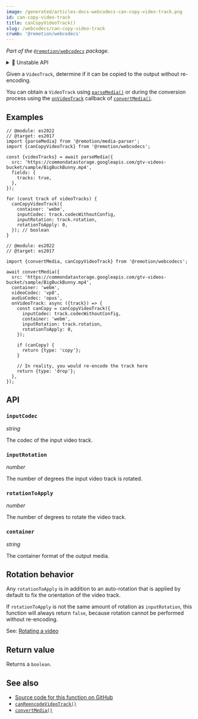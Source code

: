 ```yaml
---
image: /generated/articles-docs-webcodecs-can-copy-video-track.png
id: can-copy-video-track
title: canCopyVideoTrack()
slug: /webcodecs/can-copy-video-track
crumb: '@remotion/webcodecs'
---
```


_Part of the [`@remotion/webcodecs`](/docs/webcodecs) package._


<details>
  <summary>🚧 Unstable API</summary>
  <UnstableDisclaimer />
</details>

Given a `VideoTrack`, determine if it can be copied to the output without re-encoding.

You can obtain a `VideoTrack` using [`parseMedia()`](/docs/media-parser/parse-media) or during the conversion process using the [`onVideoTrack`](/docs/webcodecs/convert-media#onvideotrack) callback of [`convertMedia()`](/docs/webcodecs/convert-media).

## Examples

```tsx twoslash title="Check if a video tracks can be copied"
// @module: es2022
// @target: es2017
import {parseMedia} from '@remotion/media-parser';
import {canCopyVideoTrack} from '@remotion/webcodecs';

const {videoTracks} = await parseMedia({
  src: 'https://commondatastorage.googleapis.com/gtv-videos-bucket/sample/BigBuckBunny.mp4',
  fields: {
    tracks: true,
  },
});

for (const track of videoTracks) {
  canCopyVideoTrack({
    container: 'webm',
    inputCodec: track.codecWithoutConfig,
    inputRotation: track.rotation,
    rotationToApply: 0,
  }); // boolean
}
```

```tsx twoslash title="Copy a video track to VP8, otherwise drop it"
// @module: es2022
// @target: es2017

import {convertMedia, canCopyVideoTrack} from '@remotion/webcodecs';

await convertMedia({
  src: 'https://commondatastorage.googleapis.com/gtv-videos-bucket/sample/BigBuckBunny.mp4',
  container: 'webm',
  videoCodec: 'vp8',
  audioCodec: 'opus',
  onVideoTrack: async ({track}) => {
    const canCopy = canCopyVideoTrack({
      inputCodec: track.codecWithoutConfig,
      container: 'webm',
      inputRotation: track.rotation,
      rotationToApply: 0,
    });

    if (canCopy) {
      return {type: 'copy'};
    }

    // In reality, you would re-encode the track here
    return {type: 'drop'};
  },
});
```

## API

### `inputCodec`

_string_ <TsType type="MediaParserVideoCodec" source="@remotion/media-parser" />

The codec of the input video track.

### `inputRotation`

_number_

The number of degrees the input video track is rotated.

### `rotationToApply`

_number_

The number of degrees to rotate the video track.

### `container`

_string_ <TsType type="ConvertMediaContainer" source="@remotion/webcodecs" />

The container format of the output media.

## Rotation behavior

Any `rotationToApply` is in addition to an auto-rotation that is applied by default to fix the orientation of the video track.

If `rotationToApply` is not the same amount of rotation as `inputRotation`, this function will always return `false`, because rotation cannot be performed without re-encoding.

See: [Rotating a video](/docs/webcodecs/rotate-a-video)

## Return value

Returns a `boolean`.

## See also

- [Source code for this function on GitHub](https://github.com/remotion-dev/remotion/blob/main/packages/webcodecs/src/can-copy-video-track.ts)
- [`canReencodeVideoTrack()`](/docs/webcodecs/can-reencode-video-track)
- [`convertMedia()`](/docs/webcodecs/convert-media)
